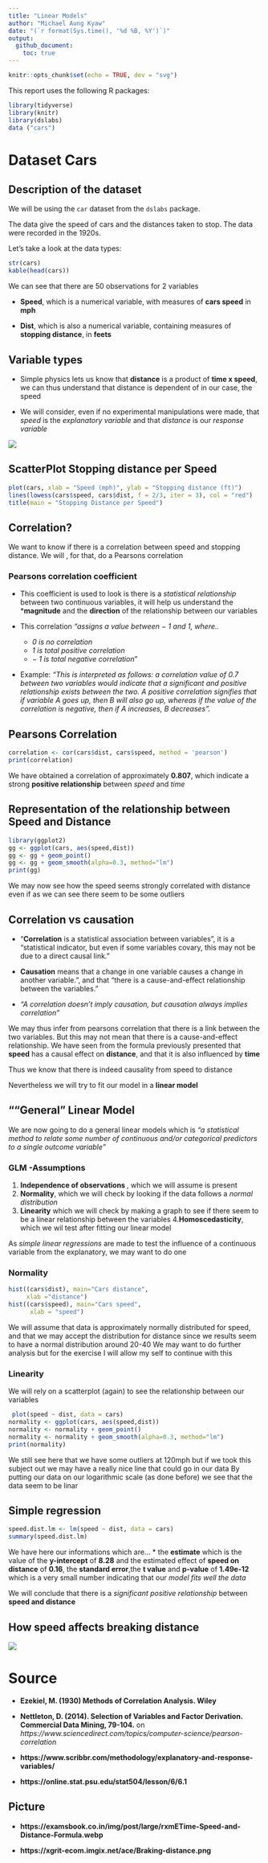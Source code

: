 ```yaml
---
title: "Linear Models"
author: "Michael Aung Kyaw"
date: "(`r format(Sys.time(), '%d %B, %Y')`)"
output: 
  github_document:
    toc: true
---
```


```r
knitr::opts_chunk$set(echo = TRUE, dev = "svg")
```
This report uses the following R packages:
```r
library(tidyverse)
library(knitr)
library(dslabs)
data ("cars")
```
# Dataset Cars

## Description of the dataset 
We will be using the `car` dataset from the `dslabs` package. 

The data give the speed of cars and the distances taken to stop. The data were recorded in the 1920s.

Let's take a look at the data types:
```r
str(cars)
kable(head(cars))
```
We can see that there are 50 observations for 2 variables

* **Speed**, which is a numerical variable, with measures of **cars speed** in **mph** 

* **Dist**, which is also a numerical variable, containing measures of **stopping distance**, in **feets**

## Variable types
* Simple physics lets us know that **distance** is a product of **time x speed**, we can thus understand that distance is dependent of in our case, the speed

* We will consider, even if no experimental manipulations were made, that *speed* is the *explanatory variable* and that *distance* is our *response variable* 


![](https://examsbook.co.in/img/post/large/rxmETime-Speed-and-Distance-Formula.webp)

## ScatterPlot Stopping distance per Speed

```r
plot(cars, xlab = "Speed (mph)", ylab = "Stopping distance (ft)")
lines(lowess(cars$speed, cars$dist, f = 2/3, iter = 3), col = "red")
title(main = "Stopping Distance per Speed")

```

## Correlation?

We want to know if there is a correlation between speed and stopping distance. We will , for that, do a Pearsons correlation

### Pearsons correlation coefficient
* This coefficient is used to look is there is a *statistical relationship* between two continuous variables, it will help us understand the ***magnitude** and the **direction** of the relationship between our variables

* This correlation *"assigns a value between − 1 and 1, where..*
   * *0 is no correlation* 
   * *1 is total positive correlation*
   * *− 1 is total negative correlation*"

* Example: *"This is interpreted as follows: a correlation value of 0.7 between two variables would indicate that a significant and positive relationship exists between the two. A positive correlation signifies that if variable A goes up, then B will also go up, whereas if the value of the correlation is negative, then if A increases, B decreases".*

## Pearsons Correlation
```r
correlation <- cor(cars$dist, cars$speed, method = 'pearson')
print(correlation)
``` 
We have obtained a correlation of approximately **0.807**, which indicate a strong **positive relationship** between *speed* and *time*

## Representation of the relationship between Speed and Distance
```r
library(ggplot2)
gg <- ggplot(cars, aes(speed,dist))
gg <- gg + geom_point()
gg <- gg + geom_smooth(alpha=0.3, method="lm")
print(gg)
```
We may now see how the speed seems strongly correlated with distance even if as we can see there seem to be some outliers

## Correlation vs causation
* "**Correlation** is a statistical association between variables", it is a "statistical indicator, but even if some variables covary, this may not be due to a direct causal link."

* **Causation** means that a change in one variable causes a change in another variable.", and that "there is a cause-and-effect relationship between the variables."

* *"A correlation doesn't imply causation, but causation always implies correlation"*

We may thus infer from pearsons correlation that there is a link between the two variables. But this may not mean that there is a cause-and-effect relationship. We have seen from the formula previously presented that **speed** has a causal effect on **distance**, and that it is also influenced by **time**

Thus we know that there is indeed causality from speed to distance 

Nevertheless we will try to fit our model in a **linear model** 

## ""General" Linear Model 
We are now going to do a general linear models which is *"a statistical method to relate some number of continuous and/or categorical predictors to a single outcome variable"*

### GLM -Assumptions
1. **Independence of observations **, which we will assume is present 
2. **Normality**, which we will check by looking if the data follows a *normal distribution*
3. **Linearity** which we will check by making a graph to see if there seem to be a linear relationship between the variables
4.**Homoscedasticity**, which we wil test after fitting our linear model


As *simple linear regressions* are made to test the influence of a continuous variable from the explanatory, we may want to do one

###  Normality
```r
hist((cars$dist), main="Cars distance",
     xlab ="distance")
hist((cars$speed), main="Cars speed",
      xlab = "speed")
```

We will assume that data is approximately normally distributed for speed, and that we may accept the distribution for distance since we results seem to have a normal distribution around 20-40
We may want to do further analysis but for the exercise I will allow my self to continue with this

### Linearity
We will rely on a scatterplot (again) to see the relationship between our variables
```r
 plot(speed ~ dist, data = cars)
normality <- ggplot(cars, aes(speed,dist))
normality <- normality + geom_point()
normality <- normality + geom_smooth(alpha=0.3, method="lm")
print(normality)
```
We still see here that we have some outliers at 120mph but if we took this subject out we may have a really nice line that could go in our data
By putting our data on our logarithmic scale (as done before) we see that the data seem to be linar


## Simple regression
```r
speed.dist.lm <- lm(speed ~ dist, data = cars)
summary(speed.dist.lm)
```
We have here our informations which are...
* the **estimate** which is the value of the **y-intercept** of **8.28** and the estimated effect of **speed on distance** of **0.16**, the **standard error**,the **t value** and **p-value** of **1.49e-12** which is a very small number indicating that our *model fits well the data*

We will conclude that there is a *significant positive relationship* between **speed and distance**

## How speed affects breaking distance
![](https://xgrit-ecom.imgix.net/ace/Braking-distance.png)

# Source
* **Ezekiel, M. (1930) Methods of Correlation Analysis. Wiley**

* **Nettleton, D. (2014). Selection of Variables and Factor Derivation. Commercial Data Mining, 79-104.** on *https://www.sciencedirect.com/topics/computer-science/pearson-correlation*

* **https://www.scribbr.com/methodology/explanatory-and-response-variables/**

* **https://online.stat.psu.edu/stat504/lesson/6/6.1**

## Picture
* **https://examsbook.co.in/img/post/large/rxmETime-Speed-and-Distance-Formula.webp**

* **https://xgrit-ecom.imgix.net/ace/Braking-distance.png**